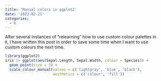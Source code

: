 ```yaml
---
title: 'Manual colors in ggplot2'
date: '2023-02-21'
categories:
  - R
---
```

After several instances of "relearning" how to use custom colour palettes in `R`, I have written this post in order to save some time when I want to use custom colours the next time. 
```r
library(ggplot2)
iris |> ggplot(aes(Sepal.Length, Sepal.Width, colour = Species)) + 
  geom_point(size = 3) +
  scale_colour_manual(values = c('lightgray', 'blue', 'black'), 
                      aesthetics = c('colour', 'fill'))
```

